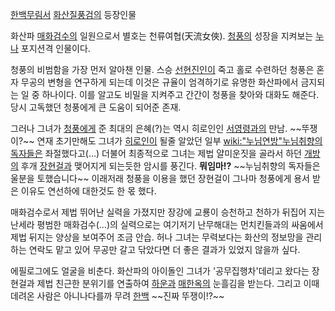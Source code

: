 [[한백무림서]] [[화산질풍검]]의 등장인물

화산파 [[매화검수]]의 일원으로서 별호는 천류여협(天流女俠). [[청풍]]의 성장을 지켜보는 [[누나]] 포지션격 인물이다.

청풍의 비범함을 가장 먼저 알아챈 인물. 스승 [[선현진인]]이 죽고 홀로 수련하던 청풍은 혼자 무공의 변형을 연구하게 되는데 이것은 규율이 엄격하기로 유명한 화산파에서 금지되는 일 중 하나이다. 이를 알고도 비밀을 지켜주고 간간이 청풍을 찾아와 대화도 해준다. 당시 고독했던 청풍에게 큰 도움이 되어준 존재.

그러나 그녀가 [[청풍]]에게 준 최대의 은혜(?)는 역시 히로인인 [[서영령]]과의 만남. ~~뚜쟁이?~~ 연재 초기만해도 그녀가 [[히로인]]이 될줄 알았던 일부 [[wiki:"누님연방"누님취향의 독자]]들은 좌절했다고(…) 더불어 최종적으로 그녀는 제법 얄미운짓을 골라서 하던 [[개방]]의 후개 [[장현걸]]과 맺어지게 되는듯한 암시를 풍긴다. '''뭐임마!?''' ~~누님취향의 독자들은 울분을 토했습니다~~ 이래저래 청풍을 이용을 했던 장현걸이 그나마 청풍에게 용서 받은 이유도 연선하에 대한것도 한 몫 했다.

매화검수로서 제법 뛰어난 실력을 가졌지만 장강에 교룡이 승천하고 천하가 뒤집어 지는 난세라 평범한 매화검수(…)의 실력으로는 여기저기 난무해대는 먼치킨들과의 싸움에서 제법 뒤지는 양상을 보여주어 조금 안습. 허나 그녀는 무력보다는 화산의 정보망을 관리하는 연락도 맡고 있어 무공만 갈고 닦았다면 더 좋은 결과가 있었지 않을까 싶다.

에필로그에도 얼굴을 비춘다. 화산파의 아이돌인 그녀가 '공무집행차'데리고 왔다는 장현걸과 제법 친근한 분위기를 연출하여 [[하운]]과 [[매한옥]]의 눈흘김을 받는다. 그리고 이때 데려온 사람은 아니나다를까 무려 [[한백]] ~~진짜 뚜쟁이!?~~
